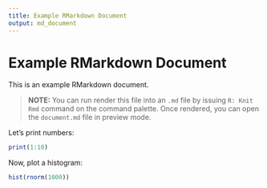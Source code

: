 ```yaml
---
title: Example RMarkdown Document
output: md_document
---
```


# Example RMarkdown Document

This is an example RMarkdown document.

> **NOTE:** You can run render this file into an `.md` file by issuing `R: Knit
> Rmd` command on the command palette. Once rendered, you can open the
> `document.md` file in preview mode.

Let's print numbers:

```r
print(1:10)
```

Now, plot a histogram:

```r
hist(rnorm(1000))
```
